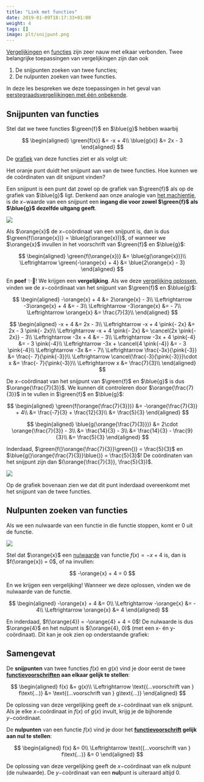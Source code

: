 ```yaml
---
title: "Link met functies"
date: 2019-01-09T18:17:33+01:00
weight: 4
tags: []
image: plt/snijpunt.png
---
```


[Vergelijkingen](../intro) en [functies](../../functies/intro) zijn zeer nauw
met elkaar verbonden. Twee belangrijke toepassingen van vergelijkingen zijn dan
ook

1. De snijpunten zoeken van twee functies;
2. De nulpunten zoeken van twee functies.

In deze les bespreken we deze toepassingen in het geval van
[eerstegraadsvergelijkingen met één onbekende](../oplossen).

## Snijpunten van functies

Stel dat we twee functies $\green{f}$ en $\blue{g}$ hebben waarbij

$$
\begin{aligned}
\green{f(x)} &= -x + 4\\
 \blue{g(x)} &= 2x - 3
\end{aligned}
$$

De [grafiek](../../functies/grafiek) van deze functies ziet er als volgt uit:

<Bokeh plot="plt/snijpunt" />

Het oranje punt duidt het <Orange>snijpunt</Orange> aan van de twee functies. Hoe kunnen we de coördinaten van dit snijpunt vinden?

Een snijpunt is een punt dat zowel op de grafiek van $\green{f}$ als op de grafiek van $\blue{g}$ ligt. Denkend aan onze analogie van [het machientje](../../functies/intro#een-functie-is-een-machientje), is de $x-$waarde van een snijpunt een **ingang die voor zowel $\green{f}$ als $\blue{g}$ dezelfde uitgang geeft**.

![](img/conveyor_snijpunt_1.png)

Als $\orange{x}$ de $x-$coördinaat van een snijpunt is, dan is dus $\green{f(\orange{x})} = \blue{g(\orange{x})}$, of wanneer we $\orange{x}$ invullen in het voorschrift van $\green{f}$ en $\blue{g}$:

$$
\begin{aligned}
\green{f(\orange{x})} &= \blue{g(\orange{x})}\\
\Leftrightarrow \green{-\orange{x} + 4} &= \blue{2\orange{x} - 3}
\end{aligned}
$$

En **poef** ✨🧙! We krijgen een **vergelijking**. Als we deze [vergelijking
oplossen](../oplossen), vinden we de $x-$coördinaat van het snijpunt van
$\green{f}$ en $\blue{g}$:

$$
\begin{aligned}
-\orange{x} + 4 &= 2\orange{x} - 3\\
 \Leftrightarrow -3\orange{x} + 4 &= - 3\\
 \Leftrightarrow -3\orange{x} &= - 7\\
 \Leftrightarrow \orange{x} &= \frac{7}{3}\\
\end{aligned}
$$

<Expand title="Toon met meer tussenstappen">

$$
\begin{aligned}
-x + 4 &= 2x - 3\\
 \Leftrightarrow -x + 4 \pink{- 2x} &= 2x - 3 \pink{- 2x}\\
 \Leftrightarrow -x + 4 \pink{- 2x} &= \cancel{2x \pink{- 2x}} - 3\\
 \Leftrightarrow -3x + 4 &= - 3\\
 \Leftrightarrow -3x + 4 \pink{-4} &= - 3 \pink{-4}\\
 \Leftrightarrow -3x + \cancel{4 \pink{-4}} &= - 3 \pink{-4}\\
 \Leftrightarrow -3x &= - 7\\
 \Leftrightarrow \frac{-3x}{\pink{-3}} &= \frac{- 7}{\pink{-3}}\\
 \Leftrightarrow \cancel{\frac{-3}{\pink{-3}}}\cdot x &= \frac{- 7}{\pink{-3}}\\
 \Leftrightarrow x &= \frac{7}{3}\\
\end{aligned}
$$

</Expand>

De $x-$coördinaat van het snijpunt van $\green{f}$ en $\blue{g}$ is dus
$\orange{\frac{7}{3}}$. We kunnen dit controleren door $\orange{\frac{7}{3}}$ in te vullen in $\green{f}$ en $\blue{g}$:

$$
\begin{aligned}
\green{f(\orange{\frac{7}{3}})} &= -\orange{\frac{7}{3}} + 4\\
 &= \frac{-7}{3} + \frac{12}{3}\\
 &= \frac{5}{3}
\end{aligned}
$$

$$
\begin{aligned}
\blue{g(\orange{\frac{7}{3}})} &= 2\cdot \orange{\frac{7}{3}} - 3\\
 &= \frac{14}{3} - 3\\
 &= \frac{14}{3} - \frac{9}{3}\\
 &= \frac{5}{3}
\end{aligned}
$$

Inderdaad, $\green{f(}\orange{\frac{7}{3}}\green{)} = \frac{5}{3}$ en $\blue{g(}\orange{\frac{7}{3}}\blue{)} = \frac{5}{3}$! De coördinaten van het snijpunt zijn dan $(\orange{\frac{7}{3}}, \frac{5}{3})$.

![](img/conveyor_functiewaarde.png)

Op de grafiek bovenaan zien we dat dit punt inderdaad overeenkomt met het snijpunt van de twee functies.

## Nulpunten zoeken van functies

Als we een <Orange>nulwaarde</Orange> van een functie in die functie stoppen, komt er $0$ uit de functie.

![](img/conveyor_nulpunt_1.png)

Stel dat $\orange{x}$ een [nulwaarde](../../functies/nulpunten#nulwaarden-van-een-functie) van functie $f(x) = -x + 4$ is, dan is $f(\orange{x}) = 0$, of na invullen:

$$
-\orange{x} + 4 = 0
$$


En we krijgen een vergelijking! Wanneer we deze oplossen, vinden we de <Orange>nulwaarde</Orange> van de functie.

$$
\begin{aligned}
-\orange{x} + 4 &= 0\\
\Leftrightarrow -\orange{x} &= - 4\\
\Leftrightarrow \orange{x} &= 4
\end{aligned}
$$

En inderdaad, $f(\orange{4}) = -\orange{4} + 4 = 0$! De nulwaarde is dus
$\orange{4}$ en het nulpunt is $(\orange{4}, 0)$ <Mute>(met een x- én
y-coördinaat)</Mute>.  Dit kan je ook zien op onderstaande grafiek:

<Bokeh plot="plt/nulpunt" />

## Samengevat

<Attention title="Snijpunten van twee functies">

De **snijpunten** van twee functies $f(x)$ en $g(x)$ vind je door eerst de twee **[functievoorschriften](../../functies/voorschrift) aan elkaar gelijk te stellen**:

$$
\begin{aligned}
f(x) &= g(x)\\
\Leftrightarrow \text{(...voorschrift van } f\text{...)} &= \text{(...voorschrift van } g\text{...)}
\end{aligned}
$$

De oplossing van deze vergelijking geeft de $x-$coördinaat van elk snijpunt. Als je elke $x-$coördinaat in $f(x)$ of $g(x)$ invult, krijg je de bijhorende $y-$coördinaat.
</Attention>

<Attention title="Nulpunten van een functie">

De **nulpunten** van een functie $f(x)$ vind je door het **[functievoorschrift](../../functies/voorschrift) gelijk aan nul te stellen**:

$$
\begin{aligned}
f(x) &= 0\\
\Leftrightarrow \text{(...voorschrift van } f\text{...)} &= 0
\end{aligned}
$$

De oplossing van deze vergelijking geeft de $x-$coördinaat van elk nulpunt (de nulwaarde). De $y-$coördinaat van een **nul**punt is uiteraard altijd $0$.
</Attention>
